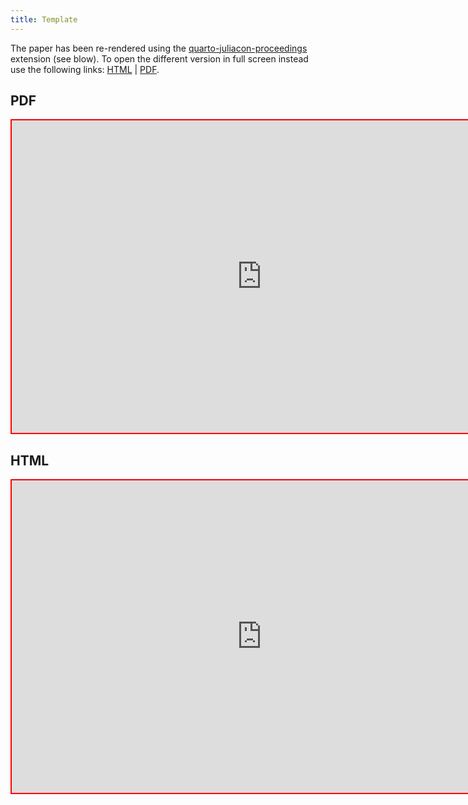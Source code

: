 ```yaml
---
title: Template
---
```


The paper has been re-rendered using the [quarto-juliacon-proceedings]() extension (see blow). To open the different version in full screen instead use the following links: [HTML](https://www.paltmeyer.com/quarto-juliacon-proceedings/template.html){target="_blank"} | [PDF](https://www.paltmeyer.com/quarto-juliacon-proceedings/template.pdf){target="_blank"}.

## PDF

```{=html}
<iframe style="border:2px solid red;" width="800" height="500" marginheight="0" marginwidth="0" src="https://www.paltmeyer.com/quarto-juliacon-proceedings/template.pdf"></iframe>
```

## HTML

```{=html}
<iframe style="border:2px solid red;" width="800" height="500" marginheight="0" marginwidth="0" src="https://www.paltmeyer.com/quarto-juliacon-proceedings/template.html"></iframe>
```